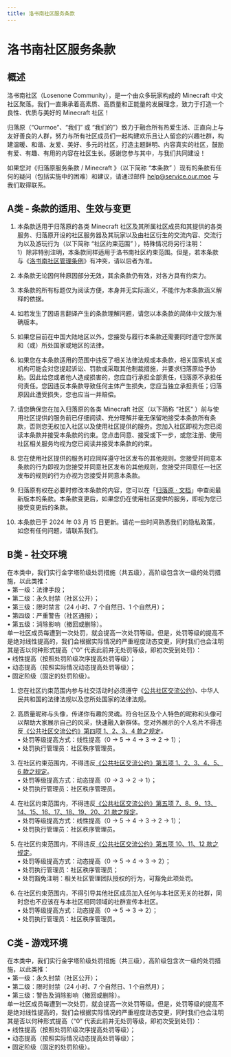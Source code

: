 ```yaml
---
title: 洛书南社区服务条款
---
```


# 洛书南社区服务条款


## 概述

洛书南社区（Losenone Community），是一个由众多玩家构成的 Minecraft 中文社区聚落。我们一直秉承着高素质、高质量和正能量的发展理念，致力于打造一个良性、优质与美好的 Minecraft 社区！

归落原（“Ourmoe”、“我们” 或 “我们的”）致力于融合所有热爱生活、正直向上与友好善良的人群，努力与所有社区成员们一起构建欢乐且让人留恋的兴趣社群，构建温暖、和谐、友爱、美好、多元的社区，打造主题鲜明、内容真实的社区，鼓励有爱、有趣、有用的内容在社区生长。感谢您参与其中，与我们共同建设！

如果您对《归落原服务条款 / Minecraft 》（以下简称 “本条款” ）现有的条款有任何的疑问（包括实施中的困难）和建议，请通过邮件 help@service.our.moe 与我们取得联系。

## A类 - 条款的适用、生效与变更

1. 本条款适用于归落原的各类 Minecraft 社区及其所属社区成员和其提供的各类服务、归落原开设的社区服务器及其玩家以及由社区衍生的交流内容、交流行为以及游玩行为（以下简称 “社区约束范围” ），特殊情况将另行注明：\
1）除非特别注明，本条款同样适用于洛书南社区约束范围。但是，若本条款与《[洛书南社区管理条例](losenone_community_management_regulations)》有冲突，请以后者为准。

2. 本条款无论因何种原因部分无效，其余条款仍有效，对各方具有约束力。

3. 本条款的所有标题仅为阅读方便，本身并无实际涵义，不能作为本条款涵义解释的依据。

4. 如若发生了因语言翻译产生的条款理解问题，请您以本条款的简体中文版为准确版本。

5. 如果您目前在中国大陆地区以外，您接受与履行本条款还需要同时遵守您所属和（或）所处国家或地区的法律。

6. 如果您在本条款适用的范围中违反了相关法律法规或本条款，相关国家机关或机构可能会对您提起诉讼、罚款或采取其他制裁措施，并要求归落原给予协助。因此给您或者他人造成损害的，您应自行承担全部责任，归落原不承担任何责任。您因违反本条款导致任何主体产生损失，您应当独立承担责任；归落原因此遭受损失，您也应当一并赔偿。

7. 请您确保您在加入归落原的各类 Minecraft 社区（以下简称 “社区” ）前与使用社区提供的服务前已仔细阅读、充分理解并毫无保留地接受本条款所有条款，否则您无权加入社区以及使用社区提供的服务。您加入社区即视为您已阅读本条款并接受本条款的约束。您点击同意、接受或下一步，或您注册、使用社区相关服务均视为您已阅读并接受本条款的约束。

8. 您在使用社区提供的服务时应同样遵守社区发布的其他规则。您接受并同意本条款的行为即视为您接受并同意社区发布的其他规则，您接受并同意任一社区发布的规则的行为亦视为您接受并同意本条款。

9. 归落原有权在必要时修改本条款的内容，您可以在「[归落原 · 文档](../contents)」中查阅最新版本的条款。本条款变更后，如果您仍在使用社区提供的服务，即视为您已接受变更后的条款。

10. 本条款已于 2024 年 03 月 15 日更新。请花一些时间熟悉我们的隐私政策，如您有任何问题，请联系我们。


## B类 - 社交环境

在本类中，我们实行金字塔阶级处罚措施（共五级），高阶级包含次一级的处罚措施，以此类推：\
   • 第一级：法律手段；\
   • 第二级：永久封禁（社区公开）；\
   • 第三级：限时禁言（24 小时、7 个自然日、1 个自然月）；\
   • 第四级：严重警告（社区通报）；\
   • 第五级：消除影响（撤回或删除）。\
单一社区成员每遭到一次处罚，就会提高一次处罚等级。但是，处罚等级的提高不是绝对线性提高的，我们会根据实际情况的严重程度动态变更，同时我们也会注明其是否以何种形式提高（“0” 代表此前并无处罚等级，即初次受到处罚）：\
   • 线性提高（按照处罚阶级次序提高处罚等级）；\
   • 动态提高（按照实际情况动态提高处罚等级）；\
   • 固定阶级（固定的处罚阶级）。

1. 您在社区约束范围内参与社交活动时必须遵守《[公共社区交流公约](../treaty/community_communication_covenant)》、中华人民共和国的法律法规以及您所处国家的法律法规。

2. 高质量昵称与头像，传递你有趣的灵魂。符合社区及个人特色的昵称和头像可以帮助大家展示自己的风采，快速融入新群体。您对外展示的个人名片不得违反[《公共社区交流公约》第四项 1、2、3、4 款之规定](https://www.our.moe/docs/treaty/community_communication_covenant#%E7%AC%AC%E5%9B%9B%E9%A1%B9-%E4%B8%AA%E4%BA%BA%E5%90%8D%E7%89%87)。\
   • 处罚等级提高方式：线性提高（0 -> 5 -> 4 -> 3 -> 2 -> 1）；\
   • 处罚执行管理员：社区秩序管理员。

3. 在社区约束范围内，不得违反[《公共社区交流公约》第五项 1、2、3、4、5、6 款之规定](https://www.our.moe/docs/treaty/community_communication_covenant#%E7%AC%AC%E4%BA%94%E9%A1%B9-%E4%BA%A4%E6%B5%81%E8%A1%8C%E4%B8%BA)。\
   • 处罚等级提高方式：动态提高（0 -> 3 -> 2 -> 1）；\
   • 处罚执行管理员：社区秩序管理员。

4. 在社区约束范围内，不得违反[《公共社区交流公约》第五项 7、8、9、13、14、15、16、17、18、19、20、21 款之规定](https://www.our.moe/docs/treaty/community_communication_covenant#%E7%AC%AC%E4%BA%94%E9%A1%B9-%E4%BA%A4%E6%B5%81%E8%A1%8C%E4%B8%BA)。\
   • 处罚等级提高方式：线性提高（0 -> 5 -> 4 -> 3 -> 2 -> 1）；\
   • 处罚执行管理员：社区秩序管理员。

5. 在社区约束范围内，不得违反[《公共社区交流公约》第五项 10、11、12 款之规定](https://www.our.moe/docs/treaty/community_communication_covenant#%E7%AC%AC%E4%BA%94%E9%A1%B9-%E4%BA%A4%E6%B5%81%E8%A1%8C%E4%B8%BA)。\
   • 处罚等级提高方式：动态提高（0 -> 5 -> 4 -> 3 -> 2）；\
   • 处罚执行管理员：社区秩序管理员；\
   • 处罚豁免注明：相关社区管理团队授权的行为，可豁免此项处罚。

6. 在社区约束范围内，不得引导其他社区成员加入任何与本社区无关的社群，同时您也不应该在与本社区相同领域的社群宣传本社区。\
   • 处罚等级提高方式：动态提高（0 -> 5 -> 3 -> 2）；\
   • 处罚执行管理员：社区秩序管理员。


## C类 - 游戏环境

在本类中，我们实行金字塔阶级处罚措施（共三级），高阶级包含次一级的处罚措施，以此类推：\
   • 第一级：永久封禁（社区公开）；\
   • 第二级：限时封禁（24 小时、7 个自然日、1 个自然月）；\
   • 第三级：警告及消除影响（撤回或删除）。\
单一社区成员每遭到一次处罚，就会提高一次处罚等级。但是，处罚等级的提高不是绝对线性提高的，我们会根据实际情况的严重程度动态变更，同时我们也会注明其是否以何种形式提高（“0” 代表此前并无处罚等级，即初次受到处罚）：\
   • 线性提高（按照处罚阶级次序提高处罚等级）；\
   • 动态提高（按照实际情况动态提高处罚等级）；\
   • 固定阶级（固定的处罚阶级）。